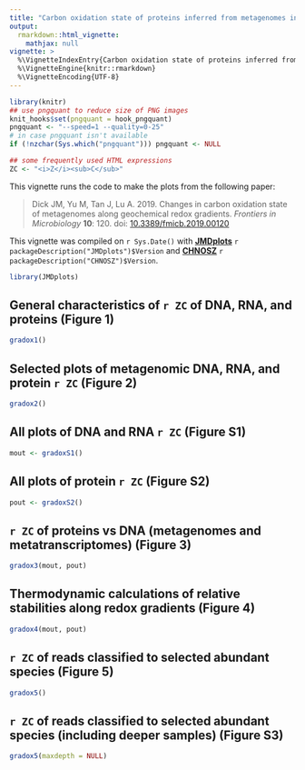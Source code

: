 ```yaml
---
title: "Carbon oxidation state of proteins inferred from metagenomes in redox gradients (2019)"
output: 
  rmarkdown::html_vignette:
    mathjax: null
vignette: >
  %\VignetteIndexEntry{Carbon oxidation state of proteins inferred from metagenomes in redox gradients (2019)}
  %\VignetteEngine{knitr::rmarkdown}
  %\VignetteEncoding{UTF-8}
---
```


```r
library(knitr)
## use pngquant to reduce size of PNG images
knit_hooks$set(pngquant = hook_pngquant)
pngquant <- "--speed=1 --quality=0-25"
# in case pngquant isn't available
if (!nzchar(Sys.which("pngquant"))) pngquant <- NULL 
```

```r
## some frequently used HTML expressions
ZC <- "<i>Z</i><sub>C</sub>"
```

This vignette runs the code to make the plots from the following paper:

> Dick JM, Yu M, Tan J, Lu A. 2019. Changes in carbon oxidation state of metagenomes along geochemical redox gradients. *Frontiers in Microbiology* **10**: 120. doi: [10.3389/fmicb.2019.00120](https://doi.org/10.3389/fmicb.2019.00120)

This vignette was compiled on `r Sys.Date()` with **[JMDplots](https://github.com/jedick/JMDplots)** `r packageDescription("JMDplots")$Version` and **[CHNOSZ](http://chnosz.net)** `r packageDescription("CHNOSZ")$Version`.

```r
library(JMDplots)
```

## General characteristics of `r ZC` of DNA, RNA, and proteins (Figure 1)
```r
gradox1()
```

## Selected plots of metagenomic DNA, RNA, and protein `r ZC` (Figure 2)
```r
gradox2()
```

## All plots of DNA and RNA `r ZC` (Figure S1)
```r
mout <- gradoxS1()
```

## All plots of protein `r ZC` (Figure S2)
```r
pout <- gradoxS2()
```

## `r ZC` of proteins vs DNA (metagenomes and metatranscriptomes) (Figure 3)
```r
gradox3(mout, pout)
```

## Thermodynamic calculations of relative stabilities along redox gradients (Figure 4)
```r
gradox4(mout, pout)
```

## `r ZC` of reads classified to selected abundant species (Figure 5)
```r
gradox5()
```

## `r ZC` of reads classified to selected abundant species (including deeper samples) (Figure S3)
```r
gradox5(maxdepth = NULL)
```

